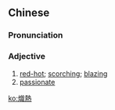 {{also|炽热}}
==Chinese==
{{zh-forms|s=炽热}}

===Pronunciation===
{{zh-pron
|m=chìrè
|c=ci3 jit6
|cat=a
}}

===Adjective===
{{zh-adj}}

# [[red-hot]]; [[scorching]]; [[blazing]]
# [[passionate]]

[[ko:熾熱]]
